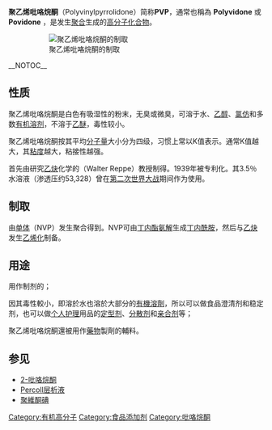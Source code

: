 {{Chembox
| ImageFile = Polyvinylpyrrolidon.svg
| ImageSize = 150px
| ImageName = 聚乙烯吡咯烷酮的结构
| IUPACName = Polyvinylpyrrolidone
| OtherNames = 聚乙烯基吡咯烷酮、聚乙烯吡咯酮
| Abbreviations = PVP
| Section1 = {{Chembox Identifiers
| CASNo = 9003-39-8
| CASNo_Ref = {{cascite|correct|CAS}}
|  PubChem  = 
|  SMILES  =  C=CN1CCCC1=O |  Abbreviations  =  PVP, PVPP, NVP, PNVP
|  ChemSpiderID_Ref  = {{chemspidercite|changed|chemspider}}|  ChemSpiderID  =  none
|  ChEMBL_Ref  = {{ebicite|changed|EBI}}|  ChEMBL  =  1909074
}}
| Section2 = {{Chembox Properties
| Formula = (C<sub>6</sub>H<sub>9</sub>NO)<sub>n</sub>
| MolarMass = 从数千至一百万以上
| Appearance = 白色至淡黄色[[无定形|无定形]]的[[潮解性|潮解性]]粉末
| Density = 1.2 g/cm³
| MeltingPt = 110 - 180 °C（玻璃转变温度）
| BoilingPt = 
| Solubility = }}
| Section3 = {{Chembox Hazards
| ExternalMSDS = [http://www.emdchemicals.com/analytics/doc/msds/msds-display.asp?materialid=7220&Div=2 MSDS]
| FlashPt = 
| Autoignition = }}
}}

'''聚乙烯吡咯烷酮'''（Polyvinylpyrrolidone）简称'''PVP'''，通常也稱為 '''Polyvidone''' 或 '''Povidone''' ，是{{le|N-乙烯基-2-吡咯烷酮|N-Vinylpyrrolidone|''N''-乙烯基-2-吡咯烷酮}}发生[[聚合|聚合]]生成的[[高分子化合物|高分子化合物]]。

:[[File:Polyvinylpyrrolidon_synthese.svg|聚乙烯吡咯烷酮的制取]]

__NOTOC__

== 性质 ==
聚乙烯吡咯烷酮是白色有吸湿性的粉末，无臭或微臭，可溶于水、[[乙醇|乙醇]]、[[氯仿|氯仿]]和多数[[有机溶剂|有机溶剂]]，不溶于[[乙醚|乙醚]]，毒性较小。

聚乙烯吡咯烷酮按其平均[[分子量|分子量]]大小分为四级，习惯上常以K值表示。通常K值越大，其[[粘度|粘度]]越大，粘接性越强。

首先由研究[[乙炔|乙炔]]化学的{{le|沃尔特·列培|Walter Reppe}}（Walter Reppe）教授制得。1939年被专利化。其3.5％水溶液（渗透压约53,328）曾在[[第二次世界大战|第二次世界大战]]期间作为{{le|代用血液|Blood plasma substitute}}使用。

== 制取 ==
由[[单体|单体]]{{le|N-乙烯基-2-吡咯烷酮|N-Vinylpyrrolidone|''N''-乙烯基-2-吡咯烷酮}}（NVP）发生聚合得到。NVP可由[[丁内酯|丁内酯]][[氨解|氨解]]生成[[丁内酰胺|丁内酰胺]]，然后与[[乙炔|乙炔]]发生[[乙烯化|乙烯化]]制备。

== 用途 ==
用作制剂的{{le|粘结剂|Excipient#Binders}}；

因其毒性較小，即溶於水也溶於大部分的[[有機溶劑|有機溶劑]]，所以可以做食品澄清剂和稳定剂，也可以做[[化妝品|个人护理]]用品的[[定型剂|定型剂]]、[[分散剂|分散剂]]和[[亲合剂|亲合剂]]等；

聚乙烯吡咯烷酮還被用作[[藥物|藥物]]製劑的輔料。

== 参见 ==
* [[2-吡咯烷酮|2-吡咯烷酮]]
* [[Percoll层析液|Percoll层析液]]
* [[聚維酮碘|聚維酮碘]]

[[Category:有机高分子|Category:有机高分子]]
[[Category:食品添加剂|Category:食品添加剂]]
[[Category:吡咯烷酮|Category:吡咯烷酮]]